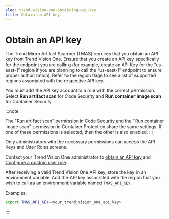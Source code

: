 ```yaml
---
slug: trend-vision-one-obtaining-api-key
title: Obtain an API key
---
```

# Obtain an API key

The Trend Micro Artifact Scanner (TMAS) requires that you obtain an API key from Trend Vision One. Ensure that you create an API key specifically for the endpoint you are calling (for example, create an API Key for the “us-east-1” region if you are planning to call the “us-east-1” endpoint to ensure proper authorization). Refer to the region flags to see a list of supported regions associated with the respective API key.

You must add the API key account to a role with the correct permission. Select **Run artifact scan** for Code Security and **Run container image scan** for Container Security.

:::note

The "Run artifact scan" permission in Code Security and the "Run container image scan" permission in Container Protection share the same settings. If one of these permissions is selected, then the other is also enabled.
:::

Only administrators with the necessary permissions can access the API Keys and User Roles screens.

Contact your Trend Vision One administrator to [obtain an API key](platform-api-keys.mdx) and [Configure a custom user role](custom-user-roles-trend-vision-one.mdx).

After receiving a valid Trend Vision One API key, store the key in an environment variable. Add the API key associated with the region that you wish to call as an environment variable named `TMAS_API_KEY`.

Examples:

```bash
export TMAS_API_KEY=<your_trend_vision_one_api_key>
```
::::
